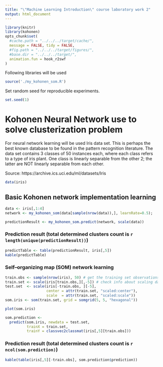 ```yaml
---
title: "\"Machine Learning Introduction\" course laboratory work 2"
output: html_document
---
```

```r
library(knitr)
library(kohonen) 
opts_chunk$set(
  #cache.path = "../../../target/cache/",
  message = FALSE, tidy = FALSE,
  #fig.path = "../../../target/figures/",
  #base.dir = "../../../target/",
  animation.fun = hook_r2swf
)
```

Following libraries will be used
```r
source('./my_kohonen_som.R')
```
Set random seed for reproducible experiments.
```r
set.seed(1)
```

# Kohonen Neural Network use to solve clusterization problem

For neural network learning will be used Iris data set. This is perhaps the best known database to be found in the pattern recognition literature. The data set contains 3 classes of 50 instances each, where each class refers to a type of iris plant. One class is linearly separable from the other 2; the latter are NOT linearly separable from each other. 

Source: https://archive.ics.uci.edu/ml/datasets/Iris
```r
data(iris)
```

## Basic Kohonen network implementation learning
```r
data <- iris[,1:4]
network <- my_kohonen_som(data[sample(nrow(data)),], learnRate=0.5);
```

```r
predictionResult <- my_kohonen_som.predict(network, scale(data))
```

### Prediction result (total determined clusters count is **`r length(unique(predictionResult))`**)

```r
predictTable <- table(predictionResult, iris[,5])
kable(predictTable)
```

### Self--organizing map (SOM) network learning
```r
train.obs <- sample(nrow(iris), 50) # get the training set observations
train.set <- scale(iris[train.obs,][,-5]) # check info about scaling data below
test.set  <- scale(iris[-train.obs, ][-5],
                   center = attr(train.set, "scaled:center"),
                   scale  = attr(train.set, "scaled:scale"))
som.iris <- som(train.set, grid = somgrid(5, 5, "hexagonal"))
```

```r
plot(som.iris)
```

```r
som.prediction <- 
  predict(som.iris, newdata = test.set,
          trainX = train.set,
          trainY = classvec2classmat(iris[,5][train.obs]))
```

### Prediction result (total determined clusters count is **`r ncol(som.prediction)`**)
```r
kable(table(iris[,5][-train.obs], som.prediction$prediction))
```

